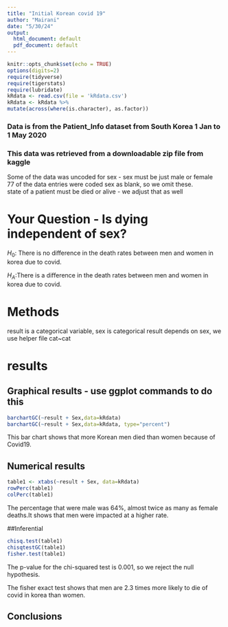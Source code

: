 ```yaml
---
title: "Initial Korean covid 19"
author: "Mairani"
date: "5/30/24"
output:
  html_document: default
  pdf_document: default
---
```


```r
knitr::opts_chunk$set(echo = TRUE)
options(digits=2)
require(tidyverse)
require(tigerstats)
require(lubridate)
kRdata <- read.csv(file = 'kRdata.csv')
kRdata <- kRdata %>%
mutate(across(where(is.character), as.factor))

```
### Data is from the Patient_Info dataset from South Korea 1 Jan to 1 May 2020
### This data was retrieved from a downloadable zip file from kaggle

Some of the data was uncoded for sex - sex must be just male or female  
77 of the data entries were coded sex  as blank, so we omit these.  
state of a patient must be died or alive - we   adjust that as well     
  
# Your Question - Is dying independent of sex?
$H_0$:
There is no difference in the death rates between men and women in korea due to covid.  

$H_A$:There is a difference in the death rates between men and women in korea due to covid.  





# Methods

result is a categorical variable, sex is   categorical  result depends on sex, we use helper   file cat~cat  

# results

## Graphical results - use ggplot commands to do this  


```r
barchartGC(~result + Sex,data=kRdata)
barchartGC(~result + Sex,data=kRdata, type="percent")

```
   
   This bar chart shows that more Korean men died than women because of Covid19.     

  
## Numerical results
```r
table1 <- xtabs(~result + Sex, data=kRdata)
rowPerc(table1)
colPerc(table1)
```
The percentage that were male was 64%, almost twice as many as female deaths.It shows that men were impacted at a higher rate.

##Inferential

```r
chisq.test(table1)
chisqtestGC(table1)
fisher.test(table1)
```

The p-value for the chi-squared test is 0.001, so we reject the null hypothesis.

The fisher exact test shows that men are 2.3 times more likely to die of covid in  korea than women.

## Conclusions

